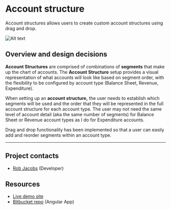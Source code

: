 # Account structure

Account structures allows users to create custom account structures using drag and drop. 

<ImageBlock padded={false}>

![Alt text](../images/gl-drag-drop.png)

</ImageBlock>

## Overview and design decisions

**Account Structures** are comprised of combinations of **segments** that make up the chart of accounts. The **Account Structure** setup provides a visual representation of what accounts will look like based on segment order, with the flexibility to be configured by account type (Balance Sheet, Revenue, Expenditure).

When setting up an **account structure,** the user needs to establish which segments will be used and the order that they will be represented in the full account structure for each account type. The user may not need the same level of account detail (aka the same number of segments) for Balance Sheet or Revenue account types as I do for Expenditure accounts.

Drag and drop functionality has been implemented so that a user can easily add and reorder segments within an account type.

---

<Columns columns="two" type="equal">

<div>

## Project contacts 

- <a href="mailto:rob.jacobs@tylertech.com">Rob Jacobs</a> (Developer)

</div>

<div>

## Resources 

- <a href="http://fdvmdevmerapp1.corp.tylertechnologies.com/ChartManager/account-structure/home">Live demo site</a>
- <a href="https://bitbucket.tylertech.com/projects/FGL/repos/chart-manager/browse/src/app/modules/account-structure/views/home">Bitbucket repo</a> (Angular App)

</div>

</Columns>

